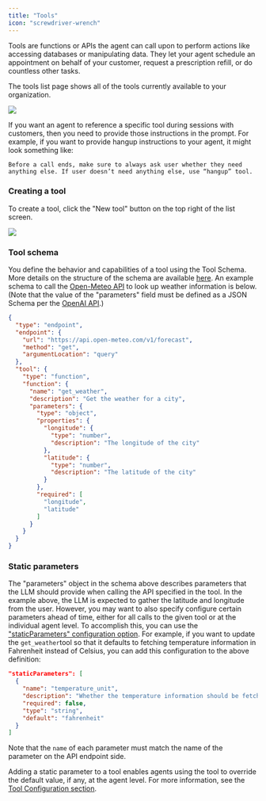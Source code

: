 ```yaml
---
title: "Tools"
icon: "screwdriver-wrench"
---
```


Tools are functions or APIs the agent can call upon to perform actions like accessing databases or manipulating data. They let your agent schedule an appointment on behalf of your customer, request a prescription refill, or do countless other tasks.

The tools list page shows all of the tools currently available to your organization.

![](/mintlify/images/tools_list.jpg)

If you want an agent to reference a specific tool during sessions with customers, then you need to provide those instructions in the prompt. For example, if you want to provide hangup instructions to your agent, it might look something like:

`Before a call ends, make sure to always ask user whether they need anything else. If user doesn’t need anything else, use “hangup” tool.`

### Creating a tool

To create a tool, click the "New tool" button on the top right of the list screen.

![](/mintlify/images/tools_create.jpg)

### Tool schema

You define the behavior and capabilities of a tool using the Tool Schema. More details on the structure of the schema are available [here](https://docs.syllable.ai/sdk-docs/models/components/tooldefinition). An example schema to call the [Open-Meteo API](https://open-meteo.com/en/docs) to look up weather information is below. (Note that the value of the "parameters" field must be defined as a JSON Schema per the [OpenAI API](https://platform.openai.com/docs/guides/function-calling).)

```json
{
  "type": "endpoint",
  "endpoint": {
    "url": "https://api.open-meteo.com/v1/forecast",
    "method": "get",
    "argumentLocation": "query"
  },
  "tool": {
    "type": "function",
    "function": {
      "name": "get_weather",
      "description": "Get the weather for a city",
      "parameters": {
        "type": "object",
        "properties": {
          "longitude": {
            "type": "number",
            "description": "The longitude of the city"
          },
          "latitude": {
            "type": "number",
            "description": "The latitude of the city"
          }
        },
        "required": [
          "longitude",
          "latitude"
        ]
      }
    }
  }
}
```

### Static parameters

The "parameters" object in the schema above describes parameters that the LLM should provide when calling the API specified in the tool. In the example above, the LLM is expected to gather the latitude and longitude from the user. However, you may want to also specify configure certain parameters ahead of time, either for all calls to the given tool or at the individual agent level. To accomplish this, you can use the ["staticParameters" configuration option](https://docs.syllable.ai/sdk-docs/models/components/statictoolparameter). For example, if you want to update the `get_weather`tool so that it defaults to fetching temperature information in Fahrenheit instead of Celsius, you can add this configuration to the above definition:

```json
"staticParameters": [
  {
    "name": "temperature_unit",
    "description": "Whether the temperature information should be fetched in Celsius or Fahrenheit",
    "required": false,
    "type": "string",
    "default": "fahrenheit"
  }
]
```

Note that the `name` of each parameter must match the name of the parameter on the API endpoint side.

Adding a static parameter to a tool enables agents using the tool to override the default value, if any, at the agent level. For more information, see the [Tool Configuration section](/workspaces/ToolConfig).